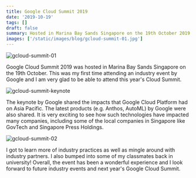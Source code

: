 ```yaml
---
title: Google Cloud Summit 2019
date: '2019-10-19'
tags: []
draft: false
summary: Hosted in Marina Bay Sands Singapore on the 19th October 2019.
images: ['/static/images/blog/gcloud-summit-01.jpg']
---
```


![gcloud-summit-01](/static/images/blog/gcloud-summit-01.jpg)

Google Cloud Summit 2019 was hosted in Marina Bay Sands Singapore on the 19th October. This was my first time attending an industry event by Google and I am very glad to be able to attend this year's Cloud Summit.

![gcloud-summit-keynote](/static/images/blog/gcloud-summit-keynote.jpg)

The keynote by Google shared the impacts that Google Cloud Platform had on Asia Pacific. The latest products (e.g. Anthos, AutoML) by Google were also shared. It is very exciting to see how such technologies have impacted many companies, including some of the local companies in Singapore like GovTech and Singapore Press Holdings.

![gcloud-summit-02](/static/images/blog/gcloud-summit-02.jpg)

I got to learn more of industry practices as well as mingle around with industry partners. I also bumped into some of my classmates back in university! Overall, the event has been a wonderful experience and I look forward to future industry events and next year's Google Cloud Summit.
